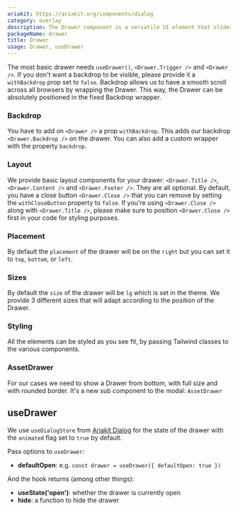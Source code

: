 ```yaml
---
ariakit: https://ariakit.org/components/dialog
category: overlay
description: The Drawer component is a versatile UI element that slides in from the edge of the screen to reveal additional content or options without navigating away from the current page. It provides a space-efficient way to present temporary or contextual information, such as menus, settings, or notifications. Drawers enhance user experience by maintaining focus on the main content while offering quick access to supplementary features.
packageName: drawer
title: Drawer
usage: Drawer, useDrawer
---
```


The most basic drawer needs `useDrawer()`, `<Drawer.Trigger />` and `<Drawer />`. If you don't want a backdrop to be visible, please provide it a `withBackdrop` prop set to `false`. Backdrop allows us to have a smooth scroll across all browsers by wrapping the Drawer. This way, the Drawer can be absolutely positioned in the fixed Backdrop wrapper.

### Backdrop

You have to add on `<Drawer />` a prop `withBackdrop`. This adds our backdrop `<Drawer.Backdrop />` on the drawer. You can also add a custom wrapper with the property `backdrop`.

<div data-playground="backdrop.tsx" data-component="Drawer"></div>

### Layout

We provide basic layout components for your drawer: `<Drawer.Title />`, `<Drawer.Content />` and `<Drawer.Footer />`. They are all optional. By default, you have a close button `<Drawer.Close />` that you can remove by setting the `withCloseButton` property to `false`. If you're using `<Drawer.Close />` along with `<Drawer.Title />`, please make sure to position `<Drawer.Close />` first in your code for styling purposes.

<div data-playground="layout.tsx" data-component="Drawer"></div>

### Placement

By default the `placement` of the drawer will be on the `right` but you can set it to `top`, `bottom`, or `left`.

<div data-playground="placement.tsx" data-component="Drawer"></div>

### Sizes

By default the `size` of the drawer will be `lg` which is set in the theme. We provide 3 different sizes that will adapt according to the position of the Drawer.

<div data-playground="sizes.tsx" data-component="Drawer"></div>

### Styling

All the elements can be styled as you see fit, by passing Tailwind classes to the various components.

<div data-playground="styling.tsx" data-component="Drawer"></div>

### AssetDrawer

For our cases we need to show a Drawer from bottom, with full size and with rounded border. It's a new sub component to the modal: `AssetDrawer`

<div data-playground="asset.tsx" data-component="Drawer"></div>

## useDrawer

We use `useDialogStore` from [Ariakit Dialog](https://ariakit.org/reference/use-dialog-store) for the state of the drawer with the `animated` flag set to `true` by default.

Pass options to `useDrawer`:

- **defaultOpen**: e.g. `const drawer = useDrawer({ defaultOpen: true })`

And the hook returns (among other things):

- **useState('open')**: whether the drawer is currently open
- **hide**: a function to hide the drawer

